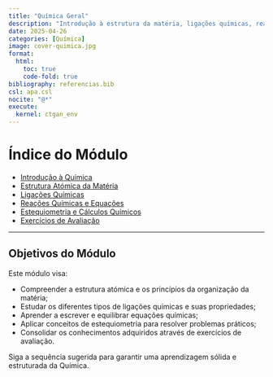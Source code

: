 ```yaml
---
title: "Química Geral"
description: "Introdução à estrutura da matéria, ligações químicas, reações e aplicações básicas."
date: 2025-04-26
categories: [Química]
image: cover-quimica.jpg
format:
  html:
    toc: true
    code-fold: true
bibliography: referencias.bib
csl: apa.csl
nocite: "@*"
execute:
  kernel: ctgan_env
---
```


# Índice do Módulo

- [Introdução à Química](introducao-quimica.html)
- [Estrutura Atómica da Matéria](estrutura-atomica.html)
- [Ligações Químicas](ligacoes-quimicas.html)
- [Reações Químicas e Equações](reacoes-equacoes.html)
- [Estequiometria e Cálculos Químicos](estequiometria.html)
- [Exercícios de Avaliação](avaliacao-quimica.html)

---

## Objetivos do Módulo

Este módulo visa:

- Compreender a estrutura atómica e os princípios da organização da matéria;
- Estudar os diferentes tipos de ligações químicas e suas propriedades;
- Aprender a escrever e equilibrar equações químicas;
- Aplicar conceitos de estequiometria para resolver problemas práticos;
- Consolidar os conhecimentos adquiridos através de exercícios de avaliação.

Siga a sequência sugerida para garantir uma aprendizagem sólida e estruturada da Química.

